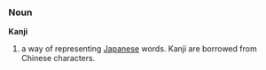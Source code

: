 === Noun ===

'''Kanji'''

# a way of representing [[Japanese]] words.  Kanji are borrowed from Chinese characters.